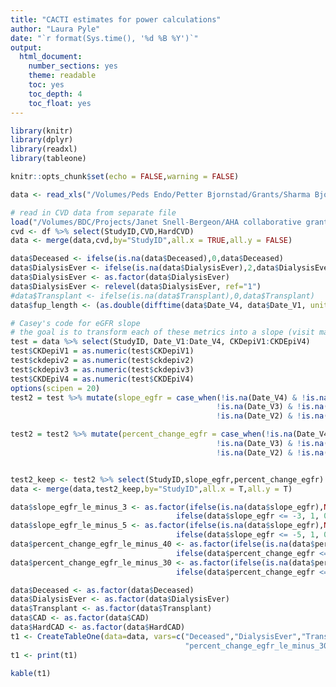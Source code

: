 ```yaml
---
title: "CACTI estimates for power calculations"
author: "Laura Pyle"
date: "`r format(Sys.time(), '%d %B %Y')`"
output:
  html_document:
    number_sections: yes
    theme: readable
    toc: yes
    toc_depth: 4
    toc_float: yes
---
```


```r
library(knitr)
library(dplyr)
library(readxl)
library(tableone)

knitr::opts_chunk$set(echo = FALSE,warning = FALSE)

```

```r
data <- read_xls("/Volumes/Peds Endo/Petter Bjornstad/Grants/Sharma Bjornstad adenine R01/CACTI data/QJDRF_DKD_Consortium_Data.xls")

# read in CVD data from separate file
load("/Volumes/BDC/Projects/Janet Snell-Bergeon/AHA collaborative grant/aha_master_data_no_snps.Rdata")
cvd <- df %>% select(StudyID,CVD,HardCVD)
data <- merge(data,cvd,by="StudyID",all.x = TRUE,all.y = FALSE)

data$Deceased <- ifelse(is.na(data$Deceased),0,data$Deceased)
data$DialysisEver <- ifelse(is.na(data$DialysisEver),2,data$DialysisEver)
data$DialysisEver <- as.factor(data$DialysisEver)
data$DialysisEver <- relevel(data$DialysisEver, ref="1")
#data$Transplant <- ifelse(is.na(data$Transplant),0,data$Transplant)
data$fup_length <- (as.double(difftime(data$Date_V4, data$Date_V1, units = "days"))/365)

# Casey's code for eGFR slope
# the goal is to transform each of these metrics into a slope (visit max - visit1)/(datemax - date 1) - dates in years
test = data %>% select(StudyID, Date_V1:Date_V4, CKDepiV1:CKDEpiV4)
test$CKDepiV1 = as.numeric(test$CKDepiV1)
test$ckdepiv2 = as.numeric(test$ckdepiv2)
test$ckdepiv3 = as.numeric(test$ckdepiv3)
test$CKDEpiV4 = as.numeric(test$CKDEpiV4)
options(scipen = 20)
test2 = test %>% mutate(slope_egfr = case_when(!is.na(Date_V4) & !is.na(CKDEpiV4) ~ (CKDEpiV4 - CKDepiV1)/(as.double(difftime(Date_V4, Date_V1, units = "days"))/365),
                                              !is.na(Date_V3) & !is.na(ckdepiv3) ~ (ckdepiv3 - CKDepiV1)/(as.double(difftime(Date_V3, Date_V1, units = "days"))/365),
                                              !is.na(Date_V2) & !is.na(ckdepiv2) ~ (ckdepiv2 - CKDepiV1)/(as.double(difftime(Date_V2, Date_V1, units = "days"))/365)))

test2 = test2 %>% mutate(percent_change_egfr = case_when(!is.na(Date_V4) & !is.na(CKDEpiV4) ~ 100*(CKDEpiV4 - CKDepiV1)/(CKDepiV1),
                                              !is.na(Date_V3) & !is.na(ckdepiv3) ~ 100*(ckdepiv3 - CKDepiV1)/(CKDepiV1),
                                              !is.na(Date_V2) & !is.na(ckdepiv2) ~ 100*(ckdepiv2 - CKDepiV1)/(CKDepiV1)))


test2_keep <- test2 %>% select(StudyID,slope_egfr,percent_change_egfr)
data <- merge(data,test2_keep,by="StudyID",all.x = T,all.y = T)

data$slope_egfr_le_minus_3 <- as.factor(ifelse(is.na(data$slope_egfr),NA,
                                     ifelse(data$slope_egfr <= -3, 1, 0)))
data$slope_egfr_le_minus_5 <- as.factor(ifelse(is.na(data$slope_egfr),NA,
                                     ifelse(data$slope_egfr <= -5, 1, 0)))
data$percent_change_egfr_le_minus_40 <- as.factor(ifelse(is.na(data$percent_change_egfr),NA,
                                     ifelse(data$percent_change_egfr <= -40, 1, 0)))
data$percent_change_egfr_le_minus_30 <- as.factor(ifelse(is.na(data$percent_change_egfr),NA,
                                     ifelse(data$percent_change_egfr <= -30, 1, 0)))
```

```r
data$Deceased <- as.factor(data$Deceased)
data$DialysisEver <- as.factor(data$DialysisEver)
data$Transplant <- as.factor(data$Transplant)
data$CAD <- as.factor(data$CAD)
data$HardCAD <- as.factor(data$HardCAD)
t1 <- CreateTableOne(data=data, vars=c("Deceased","DialysisEver","Transplant","CAD","HardCAD","CVD","HardCVD","slope_egfr_le_minus_3","slope_egfr_le_minus_5",
                                       "percent_change_egfr_le_minus_30","percent_change_egfr_le_minus_40","fup_length"))
t1 <- print(t1)
```

```r
kable(t1)
```


